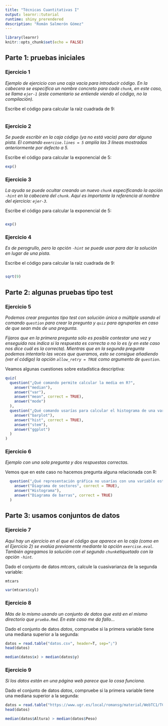 ---
title: "Técnicas Cuantitativas I"
output: learnr::tutorial
runtime: shiny_prerendered
description: "Román Salmerón Gómez"
---

```{r setup, include=FALSE}
library(learnr)
knitr::opts_chunk$set(echo = FALSE)
```

## Parte 1: pruebas iniciales

### Ejercicio 1

*Ejemplo de ejercicio con una caja vacía para introducir código. En la cabecera se especifica un nombre concreto para cada `chunk`, en este caso, se llama `ejer-1` (este comentario se entiende viendo el código, no la compilación).*

Escribe el código para calcular la raíz cuadrada de 9:

```{r ejer-1, exercise=TRUE}

```

### Ejercicio 2

*Se puede escribir en la caja código (ya no está vacía) para dar alguna pista. El comando  `exercise.lines = 5` amplía las 3 líneas mostradas anteriormente por defecto a 5.*

Escribe el código para calcular la exponencial de 5:

```{r ejer-2, exercise=TRUE, exercise.lines = 5}
exp()
```

### Ejercicio 3

*La ayuda se puede ocultar creando un nuevo `chunk` especificando la opción `-hint` en la cabecera del `chunk`. Aquí es importante la referencia al nombre del ejercicio:  `ejer-3`.*

Escribe el código para calcular la exponencial de 5:

```{r ejer-3, exercise=TRUE, exercise.lines = 1}

```

```{r ejer-3-hint}
exp()
```

### Ejercicio 4

*Es de perogrullo, pero la opción `-hint` se puede usar para dar la solución en lugar de una pista.*

Escribe el código para calcular la raíz cuadrada de 9:

```{r ejer-4, exercise=TRUE}

```

```{r ejer-4-hint}
sqrt(9)
```

## Parte 2: algunas pruebas tipo test

### Ejercicio 5

*Podemos crear preguntas tipo test con solución única o múltiple usando el comando `question` para crear la pregunta y `quiz` para agruparlas en caso de que sean más de una pregunta.*

*Fijaros que en la primera pregunta sólo es posible contestar una vez y enseguida nos indica si la respuesta es correcta o no lo es (y en este caso nos dice cuál es la correcta). Mientras que en la segunda pregunta podemos intentarlo las veces que queramos, esto se consigue añadiendo (ver el código) la opción `allow_retry = TRUE` como argumento de  `question`.*

Veamos algunas cuestiones sobre estadística descriptiva:

```{r ejer-5}
quiz(
  question("¿Qué comando permite calcular la media en R?",
    answer("median"),
    answer("var"),
    answer("mean", correct = TRUE),
    answer("mode")
  ),
  question("¿Qué comando usarías para calcular el histograma de una variable estadística continua?", allow_retry = TRUE,
    answer("barplot"),
    answer("hist", correct = TRUE),
    answer("stem"),
    answer("ggplot")
  )
)
```

### Ejercicio 6

*Ejemplo con una sola pregunta y dos respuestas correctas.*

Vemos que en este caso no hacemos pregunta alguna relacionada con R:

```{r ejer-6}
  question("¿Qué representación gráfica no usarías con una variable estadística continua?", allow_retry = TRUE,
    answer("Diagrama de sectores", correct = TRUE),
    answer("Histograma"),
    answer("Diagrama de barras", correct = TRUE)
  )
```

## Parte 3: usamos conjuntos de datos 

### Ejercicio 7

*Aquí hay un ejercicio en el que el código que aparece en la caja (como en el Ejercicio 2) se evalúa previamente mediante la opción `exercise.eval`. También agregamos la solución con el segundo `chunk`etiquetado con la opción `-hint`.*

Dado el conjunto de datos *mtcars*, calcule la cuasivarianza de la segunda variable:

```{r ejer-7, exercise=TRUE, exercise.eval=TRUE}
mtcars
```

```{r ejer-7-hint}
var(mtcars$cyl)
```

### Ejercicio 8

*Más de lo mismo usando un conjunto de datos que está en el mismo directorio que `prueba.Rmd`. En este caso me da fallo...*

Dado el conjunto de datos *datos*, compruebe si la primera variable tiene una mediana superior a la segunda:

```{r ejer-8, exercise=TRUE, exercise.eval=TRUE}
datos = read.table("datos.csv", header=T, sep=";")
head(datos)
```

```{r ejer-8-hint}
median(datos$x) > median(datos$y)
```

### Ejercicio 9

*Si los datos están en una página web parece que la cosa funciona.*

Dado el conjunto de datos *datos*, compruebe si la primera variable tiene una mediana superior a la segunda:

```{r ejer-9, exercise=TRUE, exercise.eval=TRUE}
datos = read.table("https://www.ugr.es/local/romansg/material/WebTC1/TC1/datos.txt", header=T, sep=";")
head(datos)
```

```{r ejer-9-hint}
median(datos$Altura) > median(datos$Peso)
```